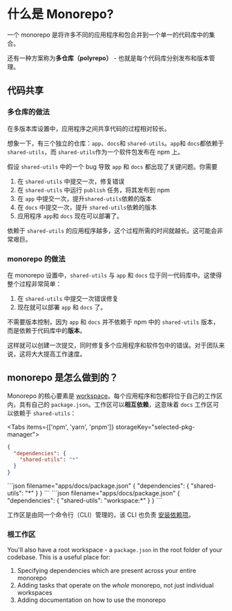 
# 什么是 Monorepo?

一个 monorepo 是将许多不同的应用程序和包合并到一个单一的代码库中的集合。

还有一种方案称为**多仓库（polyrepo）** - 也就是每个代码库分别发布和版本管理。


## 代码共享

### 多仓库的做法

在多版本库设置中，应用程序之间共享代码的过程相对较长。

想象一下，有三个独立的仓库：`app`、`docs`和 `shared-utils`。`app`和 `docs`都依赖于 `shared-utils`，而 `shared-utils`作为一个软件包发布在 npm 上。

假设 `shared-utils` 中的一个 bug 导致 `app` 和 `docs` 都出现了关键问题。你需要

1. 在 `shared-utils` 中提交一次，修复错误
2. 在 `shared-utils` 中运行 `publish` 任务，将其发布到 npm
3. 在 `app` 中提交一次，提升`shared-utils`依赖的版本
4. 在 `docs` 中提交一次，提升 `shared-utils`依赖的版本
5. 应用程序 `app`和 `docs` 现在可以部署了。

依赖于 `shared-utils` 的应用程序越多，这个过程所需的时间就越长。这可能会非常艰巨。

### monorepo 的做法

在 monorepo 设置中，`shared-utils` 与 `app` 和 `docs` 位于同一代码库中。这使得整个过程非常简单：

1. 在 `shared-utils` 中提交一次错误修复
2. 现在就可以部署 `app` 和 `docs` 了。

不需要版本控制，因为 `app` 和 `docs` 并不依赖于 npm 中的 `shared-utils` 版本，而是依赖于代码库中的**版本**。

这样就可以创建一次提交，同时修复多个应用程序和软件包中的错误。对于团队来说，这将大大提高工作速度。


## monorepo 是怎么做到的？

Monorepo 的核心要素是 [workspace](/repo/docs/handbook/workspaces)。每个应用程序和包都将位于自己的工作区内，具有自己的 `package.json`。工作区可以**相互依赖**，这意味着 `docs` 工作区可以依赖于 `shared-utils`：

<Tabs items={['npm', 'yarn', 'pnpm']} storageKey="selected-pkg-manager">
  <Tab>

```json filename="apps/docs/package.json"
{
  "dependencies": {
    "shared-utils": "*"
  }
}
```

  </Tab>
  <Tab>
```json filename="apps/docs/package.json"
{
  "dependencies": {
    "shared-utils": "*"
  }
}
```

  </Tab>

  <Tab>
```json filename="apps/docs/package.json"
{
  "dependencies": {
    "shared-utils": "workspace:*"
  }
}
```

  </Tab>
</Tabs>

工作区是由同一个命令行（CLI）管理的，该 CLI 也负责 [安装依赖项](/repo/docs/handbook/package-installation)。

### 根工作区

You'll also have a root workspace - a `package.json` in the root folder of your codebase. This is a useful place for:

1. Specifying dependencies which are present across your entire monorepo
1. Adding tasks that operate on the _whole_ monorepo, not just individual workspaces
1. Adding documentation on how to use the monorepo
